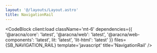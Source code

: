 ```yaml
---
layout: '@/layouts/Layout.astro'
title: NavigationRail
---
```



<NavigationRailComponentBlock client:load />

<CodeBlock
  client:load
  className='mt-6'
  dependencies={{
    '@aracna/core': 'latest',
    '@aracna/web': 'latest',
    '@aracna/web-components': 'latest',
    lit: 'latest',
    'lit-html': 'latest'
  }}
  files={SB_NAVIGATION_RAIL}
  template='javascript'
  title='NavigationRail'
/>
